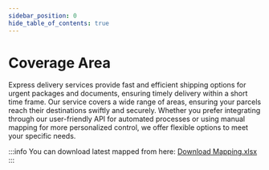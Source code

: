 ```yaml
---
sidebar_position: 0
hide_table_of_contents: true
---
```




# Coverage Area

Express delivery services provide fast and efficient shipping options for urgent packages and documents, ensuring timely delivery within a short time frame. Our service covers a wide range of areas, ensuring your parcels reach their destinations swiftly and securely. Whether you prefer integrating through our user-friendly API for automated processes or using manual mapping for more personalized control, we offer flexible options to meet your specific needs. 

:::info
You can download latest mapped from here: [Download Mapping.xlsx](/map/2024-07-16-districts-mapped.xlsx)
:::


<DocCardList items={useCurrentSidebarCategory().items}/>

